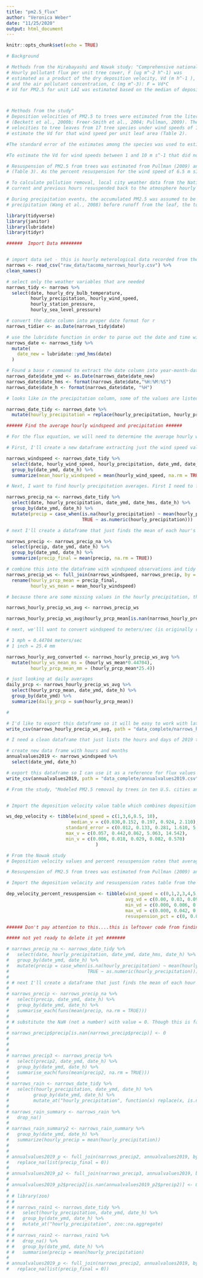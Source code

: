 ```yaml
---
title: "pm2.5_flux"
author: "Veronica Weber"
date: "11/25/2020"
output: html_document
---
```


```r
knitr::opts_chunk$set(echo = TRUE)
```

```r
# Background 

# Methods from the Hirabayashi and Nowak study: "Comprehensive national database of tree effects on air quality and human health in the United States" - 2015
# Hourly pollutant flux per unit tree cover, F (ug m^-2 h^-1) was
# estimated as a product of the dry deposition velocity, Vd (m h^-1 ),
# and the air pollutant concentration, C (mg m^-3): F = Vd*C
# Vd for PM2.5 for unit LAI was estimated based on the median of deposition velocity measurements for varied wind speeds reported in the literature. Vd was then multiplied by LAI, and F for PM2.5 was computed accounting for the resuspension of the particles from leaves to the atmosphere due to the wind and wash-off of particles from leaves to the ground by precipitation. The detailed process for PM2.5 dry depositions is given in Nowak et al. (2013).



# Methods from the study"
# Deposition velocities of PM2.5 to trees were estimated from the literature and varied with wind speed 
# (Beckett et al., 2000b; Freer-Smith et al., 2004; Pullman, 2009). These papers measured deposition     
# velocities to tree leaves from 17 tree species under wind speeds of 1, 3, 6, 8, 9 and 10 m s^-1. For  each wind speed, the median deposition velocities from the measured deposition velocities was used to
# estimate the Vd for that wind speed per unit leaf area (Table 2). 

#The standard error of the estimates among the species was used to estimate a potential range of values of deposition velocities. The 95 percent confidence interval of median deposition velocity per wind speed was used to estimate a maximum deposition for the wind speed. As 95 percent confidence interval for the lower range of deposition velocities produced negative deposition velocities, the minimum average Vd from any species was used to represent the minimum Vd for the wind speed. 

#To estimate the Vd for wind speeds between 1 and 10 m s^-1 that did not have a measured Vd, values were interpolated between the closest measured values. For wind speeds above 10 m s^-11, the Vd for 10 m s^-1 was used; for a wind speed of 0 m s^-1, the Vd was assumed to be 0ms^-1 (Table 3).

# Resuspension of PM2.5 from trees was estimated from Pullman (2009) and varied with wind speed. This paper measured percent resuspension of PM2.5 from tree leaves of three tree species under wind speeds of 6.5, 10 and 13 m s1. The average percent resuspension for the trees species and wind speed was calculated
# (Table 3). As the percent resuspension for the wind speed of 6.5 m s1 was 9.5%, a value of 9% was assumed for a wind speed of 6 m s1 and 10% for 7 m s1. The percent resuspension for a wind speed of 0 m s1 was assumed to be 0%. To estimate the percent resuspension for wind speeds between 0 and 13 m s1 that did not have measured resuspension rates, values were interpolated from the closest measured values (or assumed value at wind speed of 0 m s1). For wind speeds above 13 m s1, the percent resuspension rate for 13 m s1 was used (Table 3).

# To calculate pollution removal, local city weather data from the National Climatic Data Center were used to obtain hourly wind speed and precipitation data. Hourly flux values to trees in the city (Eq. (1); mg m2 h1) were multiplied by total leaf surface area (m2) with hourly Vd based on local wind speed (Table 3). Flux values were accumulated hourly with a percent of the total accumulated PM2.5 over the
# current and previous hours resuspended back to the atmosphere hourly based on local wind speed. PM2.5 was accumulated upon leaves and resuspended from leaves during non-precipitation periods.

# During precipitation events, the accumulated PM2.5 was assumed to be washed off to the ground surface depending upon the magnitude of the precipitation event (Pe in mm). As leaves capture about 0.2 mm of
# precipitation (Wang et al., 2008) before runoff from the leaf, the total precipitation storage capacity (Ps in mm) of the canopy was calculated as 0.2  LAI. If Pe was greater than Ps, then all particles were assumed to be removed from the leaves and resuspension dropped to zero. When the Pe was less than Ps, no particles were removed from the leaves as there was no runoff from the leaves. After the rain stopped, PM2.5 began accumulating on and resuspending from leaves again. Water on the leaves after rain events was reduced hourly based on evaporation rates calculated from meteorological conditions. The annual flux to tree leaves was estimated as the total PM2.5 washed off leaves during the year plus the amount remaining on leaves at the end of the year.

```

```r
library(tidyverse)
library(janitor)
library(lubridate)
library(tidyr)

######  Import Data ########


# import data set - this is hourly meterological data recorded from the Tacoma Narrows airport: 
narrows <- read_csv("raw_data/tacoma_narrows_hourly.csv") %>% 
clean_names() 

# select only the weather variables that are needed 
narrows_tidy <- narrows %>% 
  select(date, hourly_dry_bulb_temperature,
         hourly_precipitation, hourly_wind_speed,
         hourly_station_pressure,
         hourly_sea_level_pressure)

# convert the date column into proper date format for r
narrows_tidier <- as.Date(narrows_tidy$date)

# use the lubridate function in order to parse out the date and time within the column
narrows_date <- narrows_tidy %>% 
  mutate(
    date_new = lubridate::ymd_hms(date)
  )

# Found a base r command to extract the date column into year-month-date and hours-minutes-seconds
narrows_date$date_ymd <- as.Date(narrows_date$date_new)
narrows_date$date_hms <- format(narrows_date$date,"%H:%M:%S")
narrows_date$date_h <- format(narrows_date$date, "%H")

# looks like in the precipitation column, some of the values are listed at "T". According to the Local Climatological Data (LCD) summaries which provide a synopsis of climatic values for a single weather station over a specific month, a "T" value indicates a "trace" amount of precipitation. I'll replace these as 0 value. 

narrows_date_tidy <- narrows_date %>% 
  mutate(hourly_precipitation = replace(hourly_precipitation, hourly_precipitation == "T", 0))

```

```r

###### Find the average hourly windspeed and precipitation ######

# For the flux equation, we will need to determine the average hourly windspeeds and precipitation levels for each hour out of the year

# First, I'll create a new dataframe extracting just the wind speed values:

narrows_windspeed <- narrows_date_tidy %>% 
  select(date, hourly_wind_speed, hourly_precipitation, date_ymd, date_hms, date_h) %>% 
  group_by(date_ymd, date_h) %>% 
  summarize(mean_hourly_windspeed = mean(hourly_wind_speed, na.rm = TRUE)) 

# Next, I want to find hourly precipitation averages. First I need to find the average of precipitation values when there are NA values present in some of the observations. For whatever reason, when I originally tried writing this code and left in the summarize column to find the means of hourly precipitation with na.rm = True, it returned all NA values. So I'm doing this workaround instead:

narrows_precip_na <- narrows_date_tidy %>% 
  select(date, hourly_precipitation, date_ymd, date_hms, date_h) %>% 
  group_by(date_ymd, date_h) %>% 
  mutate(precip = case_when(is.na(hourly_precipitation) ~ mean(hourly_precipitation, na.rm = TRUE),
                            TRUE ~ as.numeric(hourly_precipitation))) 

# next I'll create a dataframe that just finds the mean of each hour's precipitation observations without factoring in the NA values 

narrows_precip <- narrows_precip_na %>% 
  select(precip, date_ymd, date_h) %>% 
  group_by(date_ymd, date_h) %>% 
  summarize(precip_final = mean(precip, na.rm = TRUE))

# combine this into the dataframe with windspeed observations and tidy up the names to reflect that they are averages: 
narrows_precip_ws <- full_join(narrows_windspeed, narrows_precip, by = c("date_ymd", "date_h")) %>% 
  rename(hourly_prcp_mean = precip_final,
         hourly_ws_mean = mean_hourly_windspeed)

# because there are some missing values in the hourly precipitation, that are recorded as NaN (not a number), I'll convert these to 0 - ideally I will substitute in the closest values at some other point. 

narrows_hourly_precip_ws_avg <- narrows_precip_ws

narrows_hourly_precip_ws_avg$hourly_prcp_mean[is.nan(narrows_hourly_precip_ws_avg$hourly_prcp_mean)] <- 0

# next, we'lll want to convert windspeed to meters/sec (is originally recorded in miles per hour) and convert precipitation to mm (is currently recorded in inches)

# 1 mph = 0.44704 meters/sec
# 1 inch = 25.4 mm

narrows_hourly_avg_converted <- narrows_hourly_precip_ws_avg %>% 
  mutate(hourly_ws_mean_ms = (hourly_ws_mean*0.44704),
         hourly_prcp_mean_mm = (hourly_prcp_mean*25.4))

# just looking at daily averages
daily_prcp <- narrows_hourly_precip_ws_avg %>% 
  select(hourly_prcp_mean, date_ymd, date_h) %>% 
  group_by(date_ymd) %>% 
  summarize(daily_prcp = sum(hourly_prcp_mean))

# 
```

```r
# I'd like to export this dataframe so it will be easy to work with later
write_csv(narrows_hourly_precip_ws_avg, path = "data_complete/narrows_hourly_precip_ws_avg.csv")
```

```r
# I need a clean dataframe that just lists the hours and days of 2019 to merge other variables onto later. Since the windspeed dataframe already has these values, I'll just put them in here:

# create new data frame with hours and months
annualvalues2019 <- narrows_windspeed %>% 
  select(date_ymd, date_h)

# export this dataframe so I can use it as a reference for flux values later (displays all hours and dates of 2019)
write_csv(annualvalues2019, path = "data_complete/annualvalues2019.csv")
```

```r
# From the study, "Modeled PM2.5 removal by trees in ten U.S. cities and associated health effects" by Nowak et al, deposition velocity of PM2.5 to trees was estimated from the literature and varied with wind speed. (Beckett et al., 2000b; Freer-Smith et al., 2004; Pullman, 2009). These papers measured deposition velocities to tree leaves from 17 tree species under wind speeds of 1, 3, 6, 8, 9 and 10 m/sec. For each wind speed, the median deposition velocities from the measured deposition velocities was used to estimate the Vd for that wind speed per unit leaf area


# Import the deposition velocity value table which combines deposition velocity measurements in the prior (Beckett et al., 2000b; Freer-Smith et al., 2004; Pullman, 2009) studies: 

ws_dep_velocity <- tibble(wind_speed = c(1,3,6,8.5, 10),
                        median_v = c(0.030,0.152, 0.197, 0.924, 2.110),
                      standard_error = c(0.012, 0.133, 0.281, 1.610, 5.257),
                      max_v = c(0.057, 0.442,0.862, 5.063, 14.542),
                      min_v = c(0.006, 0.018, 0.029, 0.082, 0.570)
                                 )

# From the Nowak study
# Deposition velocity values and percent resuspension rates that averaged deposition velocity (Vd) that were missing values were interpolated between the closest values for windspeeds ranging from 1 - 10 m/sec. For wind speeds above 10 m/sec, the Vd for 10 m/sec was used, for a wind speed of 0, Vd was assumed to be 0.

# Resuspension of PM2.5 from trees was estimated from Pullman (2009) and varied with wind speed. This paper measured percent resuspension of PM2.5 from tree leaves of three tree species under wind speeds of 6.5, 10 and 13 m/sec. The average percent resuspension for the trees species and wind speed was calculated. To estimate the percent resuspension for wind speeds between 0 and 13 m/sec that did not have measured resuspension rates, values were interpolated from the closest measured values (or assumed value at wind speed of 0 m/sec). For wind speeds above 13 m/sec, the percent resuspension rate for 13 m/sec was used

# Import the deposition velocity and resuspension rates table from the Nowak study; 

dep_velocity_percent_resuspension <- tibble(wind_speed = c(0,1,2,3,4,5,6,7,8,9,10,11,12,13),
                                            avg_vd = c(0.00, 0.03, 0.09, 0.15, 0.17, 0.19, 0.20, 0.56, 0.92, 0.92, 2.11, 2.11, 2.11, 2.11),
                                            min_vd = c(0.000, 0.006, 0.012, 0.018, 0.022, 0.025, 0.029, 0.056, 0.082, 0.082, 0.570, 0.570, 0.570, 0.570),
                                            max_vd = c(0.000, 0.042, 0.163, 0.285, 0.349, 0.414, 0.478, 1.506, 2.534, 2.534, 7.367, 7.367, 7.367, 7.367),
                                            resuspension_pct = c(0, 0.015, 0.03, 0.045, 0.06, 0.075, 0.09, 0.10, 0.11, 0.12, 0.13, 0.16, 0.20, 0.23))
```

```r
###### Don't pay attention to this....this is leftover code from finding hourly precipitation averages#### 

##### not yet ready to delete it yet #######

# narrows_precip_na <- narrows_date_tidy %>% 
#   select(date, hourly_precipitation, date_ymd, date_hms, date_h) %>% 
#   group_by(date_ymd, date_h) %>% 
#   mutate(precip = case_when(is.na(hourly_precipitation) ~ mean(hourly_precipitation, na.rm = TRUE),
#                             TRUE ~ as.numeric(hourly_precipitation))) 
# 
# # next I'll create a dataframe that just finds the mean of each hour's precipitation observations without factoring in the NA values 
# 
# narrows_precip <- narrows_precip_na %>% 
#   select(precip, date_ymd, date_h) %>% 
#   group_by(date_ymd, date_h) %>% 
#   summarise_each(funs(mean(precip, na.rm = TRUE))) 
#       
# # substitute the NaN (not a number) with value = 0. Though this is far from a perfect solution, it's the best guess to factor in a zero for missing precipitation values
# 
# narrows_precip$precip[is.nan(narrows_precip$precip)] <- 0
# 
#                 
# 
# narrows_precip3 <- narrows_precip %>% 
#   select(precip2, date_ymd, date_h) %>% 
#   group_by(date_ymd, date_h) %>% 
#   summarise_each(funs(mean(precip2, na.rm = TRUE))) 
#       
# narrows_rain <- narrows_date_tidy %>% 
#   select(hourly_precipitation, date_ymd, date_h) %>% 
#         group_by(date_ymd, date_h) %>% 
#         mutate_at("hourly_precipitation", function(x) replace(x, is.na(x), mean(x, na.rm = TRUE)) 
#                   
# narrows_rain_summary <- narrows_rain %>% 
#   drop_na() 
# 
# narrows_rain_summary2 <- narrows_rain_summary %>% 
#   group_by(date_ymd, date_h) %>% 
#   summarize(hourly_precip = mean(hourly_precipitation))
# 
# 
# annualvalues2019_p <- full_join(narrows_precip2, annualvalues2019, by = c("date_ymd", "date_h")) %>% 
#   replace_na(list(precip_final = 0))
# 
# annualvalues2019_p2 <- full_join(narrows_precip3, annualvalues2019, by = c("date_ymd", "date_h")) 
# 
# annualvalues2019_p2$precip2[is.nan(annualvalues2019_p2$precip2)] <- 0
# 
# # library(zoo)
# # 
# # narrows_rain1 <- narrows_date_tidy %>% 
# #   select(hourly_precipitation, date_ymd, date_h) %>% 
# #   group_by(date_ymd, date_h) %>% 
# #   mutate_at("hourly_precipitation", zoo::na.aggregate)
# # 
# # narrows_rain2 <- narrows_rain1 %>% 
# #   drop_na() %>% 
# #   group_by(date_ymd, date_h) %>% 
# #   summarise(precip = mean(hourly_precipitation)
# 
# annualvalues2019_p <- full_join(narrows_precip2, annualvalues2019, by = c("date_ymd", "date_h")) %>% 
#   replace_na(list(precip_final = 0))
```


